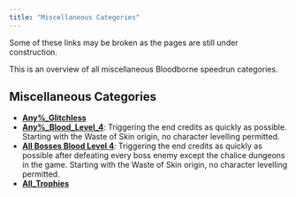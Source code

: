 ```yaml
---
title: "Miscellaneous Categories"
---
```




<Aside type="caution">
  Some of these links may be broken as the pages are still under construction.
</Aside>

This is an overview of all miscellaneous Bloodborne speedrun categories.

## **Miscellaneous Categories**

- **[Any%\_Glitchless](/bloodborne/any-glitchless)**
- **[Any%\_Blood_Level_4](/bloodborne/any-blood-level-4)**: Triggering the end credits as quickly as possible. Starting with the Waste of Skin origin, no character levelling permitted.
- **[All Bosses Blood Level 4](/bloodborne/all-bosses-blood-level-4)**: Triggering the end credits as quickly as possible after defeating every boss enemy except the chalice dungeons in the game. Starting with the Waste of Skin origin, no character levelling permitted.
- **[All_Trophies](/bloodborne/all-trophies)**